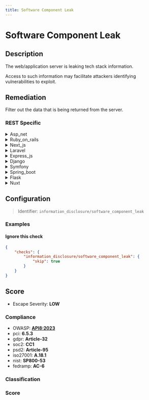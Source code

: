```yaml
---
title: Software Component Leak
---
```


# Software Component Leak

## Description

The web/application server is leaking tech stack information.

Access to such information may facilitate attackers identifying vulnerabilities to exploit.


## Remediation

Filter out the data that is being returned from the server.



### REST Specific

<details>
    <summary>Asp_net</summary>

Configure the ASP.NET framework to suppress detailed error messages and headers that reveal server or framework versions. Use custom error pages and set the 'customErrors' mode to 'On' or 'RemoteOnly' in the web.config file. Additionally, ensure that the 'httpRuntime' element's 'enableVersionHeader' attribute is set to 'false' to prevent the ASP.NET version from being included in HTTP responses.

</details>

<details>
    <summary>Ruby_on_rails</summary>

In the Ruby on Rails framework, configure the environment files to suppress detailed error messages and stack traces in production. Use 'config.consider_all_requests_local = false' and 'config.action_dispatch.show_exceptions = true' to prevent leaking tech stack information to users. Additionally, ensure that 'config/environments/production.rb' has 'config.log_level = :info' to limit logging verbosity.

</details>

<details>
    <summary>Next_js</summary>

Configure the Next.js application to disable the 'x-powered-by' header by setting the 'poweredByHeader' option to false in the 'next.config.js' file. Additionally, ensure that error pages do not disclose stack traces or other sensitive information to the client by customizing the error handling logic.

</details>

<details>
    <summary>Laravel</summary>

In the Laravel framework, ensure that the 'APP_DEBUG' setting in the '.env' file is set to 'false' in the production environment to prevent the server from leaking stack trace information. Additionally, configure the 'ExceptionHandler' to handle errors without revealing sensitive information, and use middleware to suppress or customize server headers that disclose technology stack details.

</details>

<details>
    <summary>Express_js</summary>

Configure the Express.js application to suppress server version information by setting the 'x-powered-by' header to false using the line 'app.disable('x-powered-by');' in the application setup code.

</details>

<details>
    <summary>Django</summary>

Configure the Django settings to disable the 'X-Powered-By' header and set 'DEBUG' to False in production to prevent leakage of technical stack information.

</details>

<details>
    <summary>Symfony</summary>

In the Symfony framework, to prevent the web/application server from leaking tech stack information, configure the 'expose_php' and 'server_tokens' directives in the 'php.ini' and web server configuration files respectively to 'Off'. Additionally, ensure that the 'prod' environment is used for production, as it does not display error messages or stack traces to the end user. Review and adjust the 'security.yaml' configuration to restrict error output and use the 'WebProfilerBundle' only in the 'dev' environment.

</details>

<details>
    <summary>Spring_boot</summary>

In the Spring Boot application, configure the application.properties or application.yml file to disable the exposure of version information. Set 'management.endpoint.info.enabled' to false and 'endpoints.info.enabled' to false if using an older version of Spring Boot. Additionally, customize error handling to prevent stack traces from being sent to clients and review the server's HTTP response headers to remove or obscure any technology stack information.

</details>

<details>
    <summary>Flask</summary>

Configure the Flask application to suppress server banners and error messages that reveal stack information. Use the 'Flask-Talisman' extension to set security headers and the 'WERKZEUG_DEBUG_PIN' environment variable to 'off' to prevent debug pin exposure. Additionally, ensure that 'DEBUG' mode is set to 'False' in the production environment.

</details>

<details>
    <summary>Nuxt</summary>

Configure the Nuxt.js application to suppress server version headers and error messages that reveal stack details. Utilize the 'render' configuration to remove specific headers and customize error pages to prevent information leakage.

</details>

## Configuration

> Identifier: `information_disclosure/software_component_leak`



### Examples



#### Ignore this check

```json
{
    "checks": {
        "information_disclosure/software_component_leak": {
            "skip": true
        }
    }
}
```




## Score

- Escape Severity: **<span className="low-severity">LOW</span>**

### Compliance

- OWASP: **[API8:2023](https://github.com/OWASP/API-Security/blob/master/editions/2023/en/0xa8-security-misconfiguration.md)**
- pci: **6.5.3**
- gdpr: **Article-32**
- soc2: **CC1**
- psd2: **Article-95**
- iso27001: **A.18.1**
- nist: **SP800-53**
- fedramp: **AC-6**

### Classification






### Score




